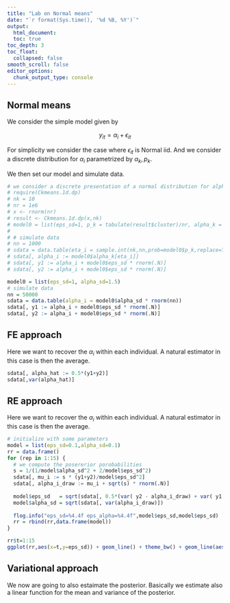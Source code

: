 ```yaml
---
title: "Lab on Normal means"
date: "`r format(Sys.time(), '%d %B, %Y')`"
output:
  html_document:
  toc: true
toc_depth: 3
toc_float:
  collapsed: false
smooth_scroll: false
editor_options: 
  chunk_output_type: console
---
```

  
## Normal means
  
We consider the simple model given by 

$$ y_{it} = \alpha_i + \epsilon_{it} $$
  
For simplicity we consider the case where $\epsilon_{it}$ is Normal iid. And we consider a discrete distribution for $\alpha_i$ parametrized by $\alpha_k , p_k$.

We then set our model and simulate data.

```r
# we consider a discrete presentation of a normal distribution for alpha
# require(Ckmeans.1d.dp)
# nk = 10
# nr = 1e6
# x <- rnorm(nr)
# result <- Ckmeans.1d.dp(x,nk)
# model0 = list(eps_sd=1, p_k = tabulate(result$cluster)/nr, alpha_k = result$centers)
# 
# # simulate data
# nn = 1000
# sdata = data.table(eta_i = sample.int(nk,nn,prob=model0$p_k,replace=TRUE))
# sdata[, alpha_i := model0$alpha_k[eta_i]]
# sdata[, y1 := alpha_i + model0$eps_sd * rnorm(.N)]
# sdata[, y2 := alpha_i + model0$eps_sd * rnorm(.N)]

model0 = list(eps_sd=1, alpha_sd=1.5)
# simulate data
nn = 50000
sdata = data.table(alpha_i = model0$alpha_sd * rnorm(nn))
sdata[, y1 := alpha_i + model0$eps_sd * rnorm(.N)]
sdata[, y2 := alpha_i + model0$eps_sd * rnorm(.N)]
```

## FE approach

Here we want to recover the $\alpha_i$ within each individual. A natural estimator in this case is then the average.

```r

sdata[, alpha_hat := 0.5*(y1+y2)]
sdata[,var(alpha_hat)]

```

## RE approach

Here we want to recover the $\alpha_i$ within each individual. A natural estimator in this case is then the average.

```r

# initialize with some parameters
model = list(eps_sd=0.1,alpha_sd=0.1)
rr = data.frame()
for (rep in 1:15) {
  # we compute the posererior porobabilities
  s = 1/(1/model$alpha_sd^2 + 2/model$eps_sd^2)
  sdata[, mu_i := s * (y1+y2)/model$eps_sd^2]
  sdata[, alpha_i_draw := mu_i + sqrt(s) * rnorm(.N)]
  
  model$eps_sd   = sqrt(sdata[, 0.5*(var( y2 - alpha_i_draw) + var( y1 - alpha_i_draw) )])
  model$alpha_sd = sqrt(sdata[, var(alpha_i_draw)])
  
  flog.info("eps_sd=%4.4f eps_alpha=%4.4f",model$eps_sd,model$eps_sd)
  rr = rbind(rr,data.frame(model))
}

rr$t=1:15
ggplot(rr,aes(x=t,y=eps_sd)) + geom_line() + theme_bw() + geom_line(aes(y=alpha_sd))
```

## Variational approach

We now are going to also estaimate the posterior. Basically we estimate also a linear function for the mean and variance of the posterior. 


